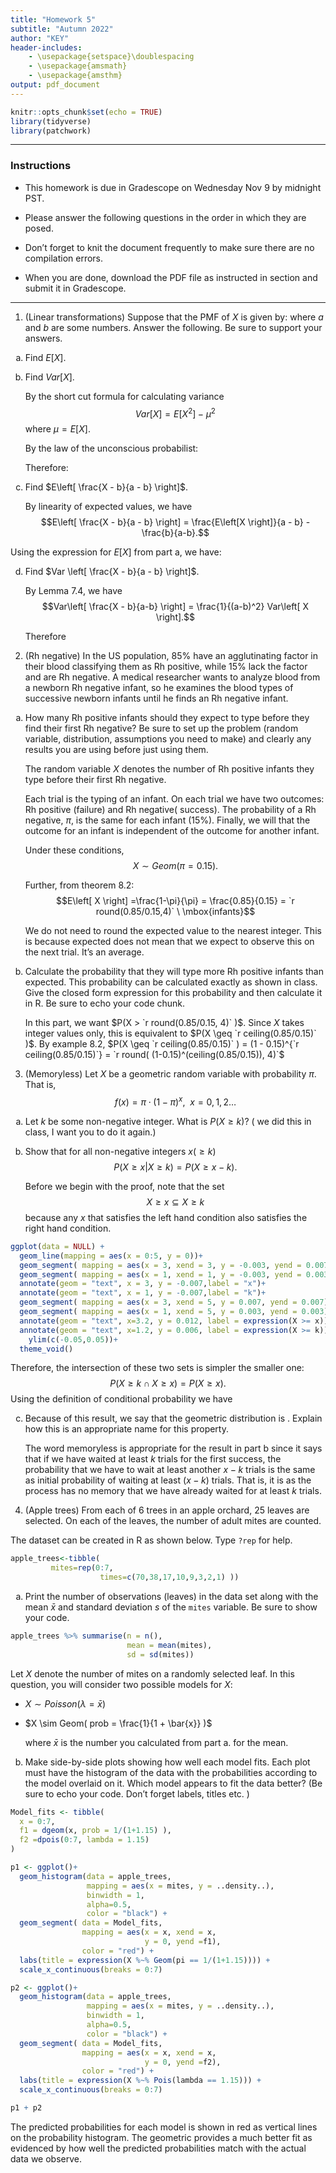 ```yaml
---
title: "Homework 5"
subtitle: "Autumn 2022"
author: "KEY"
header-includes:
    - \usepackage{setspace}\doublespacing
    - \usepackage{amsmath}
    - \usepackage{amsthm}
output: pdf_document
---
```


```r
knitr::opts_chunk$set(echo = TRUE)
library(tidyverse)
library(patchwork)
```

* * * 

### Instructions

- This homework is due in Gradescope on Wednesday Nov 9 by midnight PST.

- Please answer the following questions in the order in which they are posed. 

- Don't forget to knit the document frequently to make sure there are no compilation errors. 

- When you are done, download the PDF file as instructed in section and submit it in Gradescope. 


* * *

1. (Linear transformations) Suppose that the PMF of $X$ is given by:
   \begin{table}[h]
   \centering
   \begin{tabular}{ccc}
   $x$ & a & b \\ \hline
   $f(x)$ & $\pi$ & $(1-\pi)$ \\ \hline
   \end{tabular}
   \end{table}
   
   where $a$ and $b$ are some numbers. Answer the following. Be sure to support your answers.
   
a. Find $E \left[ X \right]$.
   
   \begin{align*}
   E\left[X\ \right] &= \sum\limits_{x} x \cdot f(x),\\
   &= a \cdot \pi + b \cdot (1- \pi),
   &= b + \pi (a - b).
   \end{align*}
   
b. Find $Var \left[ X \right]$.

   By the short cut formula for calculating variance 
   $$Var\left[X \right] = E\left[X^2 \right] - \mu^2$$
   where $\mu = E\left[X \right]$.
   
   By the law of the unconscious probabilist: 
   \begin{align*}
   E\left[X^2 \right] &= \sum\limits_{x} x^2  \cdot f(x),\\
   &= a^2 \cdot \pi + b^2 \cdot (1-\pi),\\
   &= b^2 + \pi (a^2 - b^2).
   \end{align*}
   
   Therefore:
   \begin{align*}
   Var\left[ X \right] &= b^2 + \pi (a^2 - b^2) - (b + \pi (a-b) )^2, \\
   &= b^2 + \pi (a^2 - b^2) - b^2 - \pi^2 (a-b)^2 - 2 \pi (a-b)\cdot b,\\
   &= \pi (a-b) \cdot (a+b) - \pi^2 (a-b)^2 - 2 \pi (a-b) \cdot b,\\
   &= \pi (a-b) (a + b - 2b) - \pi^2 (a-b)^2\\
   &= \pi (1-\pi) (a-b)^2.
 \end{align*}
 
c. Find $E\left[ \frac{X - b}{a - b} \right]$.

   By linearity of expected values, we have 
  $$E\left[ \frac{X - b}{a - b} \right] = \frac{E\left[X \right]}{a - b} - \frac{b}{a-b}.$$
  
  Using the expression for $E\left[X \right]$ from part a, we have:
  \begin{align*}
  E\left[\frac{X - b}{a - b} \right] &= \frac{b + \pi(a - b)}{a-b} - \frac{b}{a-b},\\
  &= \pi.
  \end{align*}
  
d. Find $Var \left[ \frac{X - b}{a - b} \right]$.
  
   By Lemma 7.4, we have 
  $$Var\left[ \frac{X - b}{a-b} \right] = \frac{1}{(a-b)^2} Var\left[ X \right].$$
   
   Therefore
   \begin{align*}
   Var\left[ \frac{X - b}{a-b} \right] &= \pi (1-\pi).
   \end{align*}

2. (Rh negative) In the US population, 85% have an agglutinating factor in their blood classifying them as Rh positive, while 15% lack the factor and are Rh negative. A medical researcher wants to analyze blood from a newborn Rh negative infant, so he examines the blood types of successive newborn infants until he finds an Rh negative infant. 

a. How many Rh positive infants should they expect to type before they find their first Rh negative? Be sure to set up the problem (random variable, distribution, assumptions you need to make) and clearly \textbf{state} any results you are using before just using them.

   The random variable $X$ denotes the number of Rh positive infants they type before their first Rh negative. 
  
   Each trial is the typing of an infant. On each trial we have two outcomes: Rh positive (failure) and Rh negative( success). The probability of a Rh negative, $\pi$,  is the same for each infant (15%). Finally, we will \emph{assume} that the outcome for an infant is independent of the outcome for another infant. \textbf{This means whether or not one infant is Rh negative has no relation to whether or not another infant is Rh negative.}
  
   Under these conditions,
  $$X \sim Geom(\pi = 0.15).$$
  
   Further, from theorem 8.2:
  $$E\left[ X \right] =\frac{1-\pi}{\pi} = \frac{0.85}{0.15} = `r round(0.85/0.15,4)` \ \mbox{infants}$$
  
   \textbf{Note:} We do not need to round the expected value to the nearest integer. This is because expected does not mean that we expect to observe this on the next trial. It's an average.

b. Calculate the probability that they will type more Rh positive infants than expected. This probability can be calculated exactly as shown in class. Give the closed form expression for this probability and then calculate it in R. Be sure to echo your code chunk. 

   In this part, we want $P(X > `r round(0.85/0.15, 4)` )$. Since $X$ takes integer values only, this is equivalent to $P(X \geq `r ceiling(0.85/0.15)` )$. By example 8.2, 
   $P(X \geq `r ceiling(0.85/0.15)` ) = (1 - 0.15)^{`r ceiling(0.85/0.15)`} = `r round( (1-0.15)^(ceiling(0.85/0.15)), 4)`$
   
3. (Memoryless) Let $X$ be a geometric random variable with probability $\pi$. That is,
$$f(x) = \pi \cdot (1 - \pi)^{x}, \ \ x = 0, 1, 2 \dots$$ 

a. Let $k$ be some non-negative integer. What is $P(X \geq k)$?  (\emph{Hint:} we did this in class, I want you to do it again.)

   \begin{align*}
   P(X \geq k) &= P(X = k) + P(X = k+1) + P(X = k+2 ) + \dots \\
   &= (1-\pi)^{k}\cdot \pi + (1- \pi)^{k+1} \cdot \pi + \dots (1- \pi)^{k+2} \cdot \pi + \dots \\
   &= (1-\pi)^{k} \left( \pi + \pi (1-\pi) + \pi (1-\pi)^2 +\dots  \right)\\
   &= (1-\pi)^{k} \frac{\pi}{1-(1-\pi)} \ \ \mbox{geometric series}\\
   &= (1-\pi)^{k}.
  \end{align*}

b. Show that for all non-negative integers  $x (\geq k)$
$$P(X \geq x | X \geq k) = P(X \geq x -k).$$

   Before we begin with the proof, note that the set $$X \geq x \subseteq X \geq k$$
   because any $x$ that satisfies the left hand condition also satisfies the right hand condition. 
 
   
```r

ggplot(data = NULL) +
  geom_line(mapping = aes(x = 0:5, y = 0))+
  geom_segment( mapping = aes(x = 3, xend = 3, y = -0.003, yend = 0.007))+
  geom_segment( mapping = aes(x = 1, xend = 1, y = -0.003, yend = 0.003))+
  annotate(geom = "text", x = 3, y = -0.007,label = "x")+
  annotate(geom = "text", x = 1, y = -0.007,label = "k")+
  geom_segment( mapping = aes(x = 3, xend = 5, y = 0.007, yend = 0.007), arrow = arrow(length = unit(0.3, "cm")),color="purple")+
  geom_segment( mapping = aes(x = 1, xend = 5, y = 0.003, yend = 0.003), arrow = arrow(length = unit(0.3, "cm")),color="red")+
  annotate(geom = "text", x=3.2, y = 0.012, label = expression(X >= x))+
  annotate(geom = "text", x=1.2, y = 0.006, label = expression(X >= k))+
    ylim(c(-0.05,0.05))+
  theme_void()

```


   Therefore, the intersection of these two sets is simpler the smaller one:
   $$P(X \geq k \cap X \geq x) = P(X \geq x).$$
   Using the definition of conditional probability we have
   \begin{align*}
   P(X \geq x | X \geq k) &= \frac{P(X \geq x \cap X \geq k)}{X \geq k)},\\
   &= \frac{P(X \geq x)}{P(X \geq k)}, \\
   &= \frac{ (1-\pi)^{x}}{(1-\pi)^{k}},\\
   &= (1-\pi)^{x-k} = P(X = (x-k)).
   \end{align*}
   
c. Because of this result, we say that the geometric distribution is \emph{memoryless}. Explain how this is an appropriate name for this property.

   The word memoryless is appropriate for the result in part b since it says that if we have waited at least $k$ trials for the first success, the probability that we have to wait at least another $x-k$ trials is the same as initial probability of waiting at least $(x-k)$ trials. That is, it is as the process has no memory that we have already waited for at least $k$ trials.

4. (Apple trees) From each of 6 trees in an apple orchard, 25 leaves are selected. On each of the leaves, the number of adult mites are counted. 

\begin{table}[h]
\centering
\begin{tabular}{c|ccccccccc} \hline
$x$ & 0 & 1 & 2 & 3 & 4 & 5 & 6 & 7 & 8+ \\
count & 70 & 38 & 17 & 10 & 9 & 3 & 2 & 1 & 0 \\ \hline
\end{tabular}
\end{table}

   The dataset can be created in R as shown below. Type `?rep` for help. 

```r
apple_trees<-tibble(
         mites=rep(0:7,
                    times=c(70,38,17,10,9,3,2,1) ))

```

a. Print the number of observations (leaves) in the data set along with the mean $\bar{x}$ and standard deviation $s$ of the `mites` variable. Be sure to show your code. 

```r
apple_trees %>% summarise(n = n(), 
                          mean = mean(mites),
                          sd = sd(mites))

```

  Let $X$ denote the number of mites on a randomly selected leaf. In this question, you will consider two possible models for $X$:

 - $X \sim Poisson(\lambda = \bar{x})$ 
    
 - $X \sim Geom( prob = \frac{1}{1 + \bar{x}} )$
    
   where $\bar{x}$ is the number you calculated from part a. for the mean. 
  

b. Make side-by-side plots showing how well each model fits. Each plot must have the histogram of the data with the probabilities according to the model overlaid on it. Which model appears to fit the data better? (Be sure to echo your code. Don't forget labels, titles etc. )

   \emph{Hint: For help with the code for side-by-side plots, look at Section 8.1 on the negative binomial. For help on overlaying theoretical probabilities on a histogram, look at  section 8.2 on the Poisson distribution.}

```r

Model_fits <- tibble(
  x = 0:7,
  f1 = dgeom(x, prob = 1/(1+1.15) ),
  f2 =dpois(0:7, lambda = 1.15)
)

p1 <- ggplot()+
  geom_histogram(data = apple_trees,
                 mapping = aes(x = mites, y = ..density..),
                 binwidth = 1,
                 alpha=0.5,
                 color = "black") +
  geom_segment( data = Model_fits,
                mapping = aes(x = x, xend = x, 
                              y = 0, yend =f1),
                color = "red") +
  labs(title = expression(X %~% Geom(pi == 1/(1+1.15)))) +
  scale_x_continuous(breaks = 0:7)

p2 <- ggplot()+
  geom_histogram(data = apple_trees,
                 mapping = aes(x = mites, y = ..density..),
                 binwidth = 1,
                 alpha=0.5,
                 color = "black") +
  geom_segment( data = Model_fits,
                mapping = aes(x = x, xend = x, 
                              y = 0, yend =f2),
                color = "red") +
  labs(title = expression(X %~% Pois(lambda == 1.15))) + 
  scale_x_continuous(breaks = 0:7)

p1 + p2
```

   The predicted probabilities for each model is shown in red as vertical lines on the probability histogram. The geometric provides a much better fit as evidenced by how well the predicted probabilities match with the actual data we observe.


